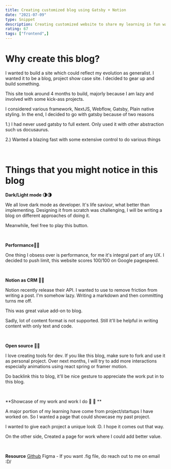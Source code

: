 ```yaml
---
title: Creating customized blog using Gatsby + Notion
date: "2021-07-09"
type: Snippet
description: Creating customized website to share my learning in fun way
rating: 67
tags: ["frontend",]
---
```



# Why create this blog?

I wanted to build a site which could reflect my evolution as generalist. I wanted it to be a blog, project show case site. I decided to gear up and build something.

This site took around 4 months to build, majorly because I am  lazy  and involved with some kick-ass projects.

I considered various framework, NextJS, Webflow, Gatsby, Plain native styling. In the end, I decided to go with gatsby because of two reasons

1.) I had never used gatsby to full extent. Only used it with other abstraction such us docusaurus.

2.) Wanted a blazing fast with some extensive control to do various things

<br/>

# Things that you might notice in this blog


**Dark/Light mode 🌗🌗**

We all love dark mode as developer. It's life saviour, what better than implementing. Designing it from scratch was challenging, I will be writing a blog on different approaches of doing it.

Meanwhile, feel free to play this button.


<div style={{display: "flex", justifyContent: "center", margin: "60px 0"}}>
<ThemeToggle/>
</div>

<br/>

**Performance🚀🚀**

One thing I obsess over is performance, for me it's integral part of any UX. I decided to push limit, this website scores 100/100 on Google pagespeed.


<br/>

**Notion as CRM 📖📖**

Notion recently release their API. I wanted to use to remove friction from writing a post. I'm somehow lazy.
Writing a markdown and then committing turns me off.

This was great value add-on to blog.

Sadly, lot of content format is not supported. Still it'll be helpful in writing content with only text and code.

<br/>

**Open source 🥰🥰**

I love creating tools for dev. If you like this blog, make sure to fork and use it as personal project.
Over next months, I will try to add more interactions especially animations using react spring or framer motion.

Do backlink this to blog, it'll be nice gesture to appreciate the work put in to this blog.

<br/>

**Showcase of my work and work I do  💫 💫 **

A major portion of my learning have come from project/startups I have worked on. So I wanted a page that could showcase my past project.

I wanted to give each project a unique look :D. I hope it comes out that way.

On the other side, Created a page for work where I could add better value.

<br/>

**Resource**
[Github](https://github.com/himanshu-dixit/personal-gatsby-website)
Figma - If you want .fig file, do reach out to me on email :D/